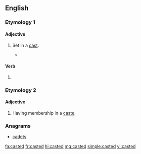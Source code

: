 ==English==

===Etymology 1===
{{suffix|cast|ed|lang=en}}

====Adjective====
{{en-adj|-}}

# {{lb|en|medicine}} Set in a [[cast]].
#* {{quote-text|year=2000|author=Delores Christina Schoen|title=Adult orthopaedic nursing|page=141|passage=Use pillows under the '''casted''' leg to prevent flat spots and underlying pressure areas, especially on the heel and the posterior portion of the cast.}}

====Verb====
{{head|en|verb form}}

# {{lb|en|nonstandard}} {{en-past of|cast}}

===Etymology 2===
{{suffix|caste|ed|lang=en}}

====Adjective====
{{en-adj|-}}

# Having membership in a [[caste]].

===Anagrams===
* [[cadets#English|cadets]]

[[fa:casted]]
[[fr:casted]]
[[hi:casted]]
[[mg:casted]]
[[simple:casted]]
[[vi:casted]]